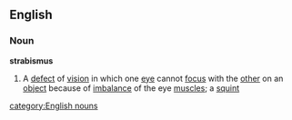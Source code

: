 ==English==
===Noun===
'''strabismus'''
#A [[defect]] of [[vision]] in which one [[eye]] cannot [[focus]] with the [[other]] on an [[object]] because of [[imbalance]] of the eye [[muscle]]s; a [[squint]]
[[category:English nouns]]